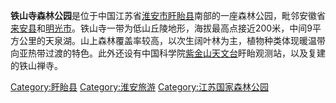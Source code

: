{{中国自然保护单位
|级别 = 国家森林公园
|名称 = 铁山寺
|子项 = 
|图片 = 
|图片大小 = 
|说明 = 
|省名 = 
|市/县名 = 
|所在 = [[江苏省|江苏省]][[淮安市|淮安市]][[盱眙县|盱眙县]]
|分类 = 
|面积 = 7058 hm<sup>2</sup>
|建立时间 = 
}}
'''铁山寺森林公园'''是位于中国江苏省[[淮安市|淮安市]][[盱眙县|盱眙县]]南部的一座森林公园，毗邻安徽省[[来安县|来安县]]和[[明光市|明光市]]。铁山寺一带为低山丘陵地形，海拔最高点接近200米，中间9平方公里的天泉湖。山上森林覆盖率较高，以次生阔叶林为主，植物种类体现暖温带向亚热带过渡的特色。此外还设有中国科学院[[紫金山天文台|紫金山天文台]]盱眙观测站，以及复建的铁山禅寺。

{{中华人民共和国国家森林公园|3}}
{{Jiangsu-stub}}
[[Category:盱眙县|Category:盱眙县]]
[[Category:淮安旅游|Category:淮安旅游]]
[[Category:江苏国家森林公园|Category:江苏国家森林公园]]